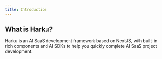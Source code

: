 ```yaml
---
title: Introduction
---
```


## What is Harku?

Harku is an AI SaaS development framework based on NextJS, with built-in rich components and AI SDKs to help you quickly complete AI SaaS project development.
